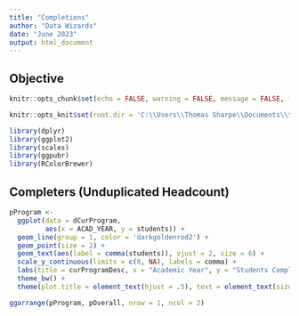 ---
title: "Completions"
author: "Data Wizards"
date: "June 2023"
output: html_document
---

<style type="text/css">
.main-container {
  max-width: 1600px;
  margin-left: auto;
  margin-right: auto;
}
</style>

## Objective

```{r setup, include=FALSE}
knitr::opts_chunk$set(echo = FALSE, warning = FALSE, message = FALSE, fig.width = 12, fig.height = 6)

knitr::opts_knit$set(root.dir = 'C:\\Users\\Thomas Sharpe\\Documents\\thomasIR\\air2023')
```

```{r prepEnvironment}

library(dplyr)
library(ggplot2)
library(scales)
library(ggpubr)
library(RColorBrewer)

```

## Completers (Unduplicated Headcount)

```{r}

pProgram <-
  ggplot(data = dCurProgram,
         aes(x = ACAD_YEAR, y = students)) +
  geom_line(group = 1, color = 'darkgoldenrod2') + 
  geom_point(size = 2) +
  geom_text(aes(label = comma(students)), vjust = 2, size = 6) +
  scale_y_continuous(limits = c(0, NA), labels = comma) +
  labs(title = curProgramDesc, x = "Academic Year", y = "Students Completing (unduplicated)") +
  theme_bw() +
  theme(plot.title = element_text(hjust = .5), text = element_text(size = 18))

ggarrange(pProgram, pOverall, nrow = 1, ncol = 2)

```

